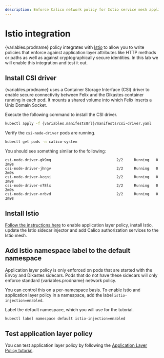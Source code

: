 ```yaml
---
description: Enforce Calico network policy for Istio service mesh applications.
---
```


# Istio integration

{variables.prodname} policy integrates with [Istio](https://istio.io) to allow you to write policies that enforce against
application layer attributes like HTTP methods or paths as well as against cryptographically secure identities. In this
lab we will enable this integration and test it out.

## Install CSI driver

{variables.prodname} uses a Container Storage Interface (CSI) driver to enable secure connectivity between Felix and the Dikastes container
running in each pod. It mounts a shared volume into which Felix inserts a Unix Domain Socket.

Execute the following command to install the CSI driver.

```bash
kubectl apply -f {variables.manifestsUrl}/manifests/csi-driver.yaml
```

Verify the `csi-node-driver` pods are running.

```bash
kubectl get pods -n calico-system
```

You should see something similar to the following:

```
csi-node-driver-gk9mq                              2/2     Running   0             2m9s
csi-node-driver-jhngv                              2/2     Running   0             2m9s
csi-node-driver-kcqnj                              2/2     Running   0             2m9s
csi-node-driver-n78lx                              2/2     Running   0             2m9s
csi-node-driver-nrbvd                              2/2     Running   0             2m9s
```

## Install Istio

[Follow the instructions here](../../../network-policy/istio/app-layer-policy.mdx) to enable application layer policy, install Istio, update the
Istio sidecar injector and add Calico authorization services to the Istio mesh.

## Add Istio namespace label to the default namespace

Application layer policy is only enforced on pods that are started with the
Envoy and Dikastes sidecars. Pods that do not have these sidecars will
only enforce standard {variables.prodname} network policy.

You can control this on a per-namespace basis. To enable Istio and application
layer policy in a namespace, add the label `istio-injection=enabled`.

Label the default namespace, which you will use for the tutorial.

```bash
kubectl label namespace default istio-injection=enabled
```

## Test application layer policy

You can test application layer policy by following the [Application Layer Policy tutorial](../../../network-policy/istio/enforce-policy-istio.mdx).
